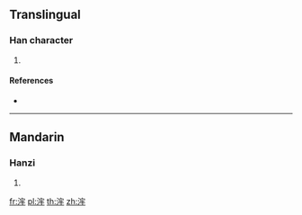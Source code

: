 {{character info/new}}
==Translingual==

===Han character===
{{Han char|rn=85|rad=水|as=07|sn=10|four=33152|canj=EJHQ}}

# {{defn|Han|sort=水07}}

====References====
* {{Han ref|kx=0625.130|dkj=17502|dj=1023.100|hdz=31634.050|uh=6D76|ud=28022|bh=D248|bd=53832}}

----

==Mandarin==

===Hanzi===
{{cmn-hanzi|pin=[[láo]] ([[lao2]])|wg=lao<sup>2</sup>}}

# {{defn|lang=cmn|sort=水07}}

[[fr:浶]]
[[pl:浶]]
[[th:浶]]
[[zh:浶]]